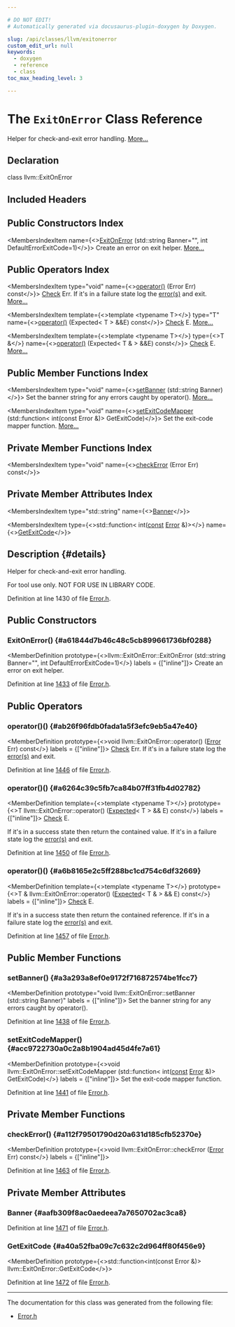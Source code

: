 ```yaml
---

# DO NOT EDIT!
# Automatically generated via docusaurus-plugin-doxygen by Doxygen.

slug: /api/classes/llvm/exitonerror
custom_edit_url: null
keywords:
  - doxygen
  - reference
  - class
toc_max_heading_level: 3

---
```





# The `ExitOnError` Class Reference

<DoxygenPage pluginConfig={pluginConfig}>

Helper for check-and-exit error handling. <a href="#details">More...</a>

## Declaration

<CodeBlock>class llvm::ExitOnError</CodeBlock>

## Included Headers

<IncludesList>
<IncludesListItem
  filePath="llvm/Support/Error.h"
  permalink="/docs/api/files/include/include/llvm/include/llvm/support/error-h"
  isLocal="true" />
</IncludesList>

## Public Constructors Index

<MembersIndex>

<MembersIndexItem
  name={<><a href="#a61844d7b46c48c5cb899661736bf0288">ExitOnError</a> (std::string Banner=&quot;&quot;, int DefaultErrorExitCode=1)</>}>
Create an error on exit helper. <a href="#a61844d7b46c48c5cb899661736bf0288">More...</a>
</MembersIndexItem>

</MembersIndex>

## Public Operators Index

<MembersIndex>

<MembersIndexItem
  type="void"
  name={<><a href="#ab26f96fdb0fada1a5f3efc9eb5a47e40">operator()</a> (Error Err) const</>}>
<a href="/docs/api/namespaces/llvm/check">Check</a> Err. If it&#39;s in a failure state log the <a href="/docs/api/files/lib/lib/debuginfo/lib/debuginfo/codeview/symbolrecordmapping-cpp/#a9cdf893c7d17e47fa1ed8bebf92a5da4">error(s)</a> and exit. <a href="#ab26f96fdb0fada1a5f3efc9eb5a47e40">More...</a>
</MembersIndexItem>

<MembersIndexItem
  template={<>template &lt;typename T&gt;</>}
  type="T"
  name={<><a href="#a6264c39c5fb7ca84b07ff31fb4d02782">operator()</a> (Expected&lt; T &gt; &amp;&amp;E) const</>}>
<a href="/docs/api/namespaces/llvm/check">Check</a> E. <a href="#a6264c39c5fb7ca84b07ff31fb4d02782">More...</a>
</MembersIndexItem>

<MembersIndexItem
  template={<>template &lt;typename T&gt;</>}
  type={<>T &amp;</>}
  name={<><a href="#a6b8165e2c5ff288bc1cd754c6df32669">operator()</a> (Expected&lt; T &amp; &gt; &amp;&amp;E) const</>}>
<a href="/docs/api/namespaces/llvm/check">Check</a> E. <a href="#a6b8165e2c5ff288bc1cd754c6df32669">More...</a>
</MembersIndexItem>

</MembersIndex>

## Public Member Functions Index

<MembersIndex>

<MembersIndexItem
  type="void"
  name={<><a href="#a3a293a8ef0e9172f716872574be1fcc7">setBanner</a> (std::string Banner)</>}>
Set the banner string for any errors caught by operator(). <a href="#a3a293a8ef0e9172f716872574be1fcc7">More...</a>
</MembersIndexItem>

<MembersIndexItem
  type="void"
  name={<><a href="#acc9722730a0c2a8b1904ad45d4fe7a61">setExitCodeMapper</a> (std::function&lt; int(const Error &amp;)&gt; GetExitCode)</>}>
Set the exit-code mapper function. <a href="#acc9722730a0c2a8b1904ad45d4fe7a61">More...</a>
</MembersIndexItem>

</MembersIndex>

## Private Member Functions Index

<MembersIndex>

<MembersIndexItem
  type="void"
  name={<><a href="#a112f79501790d20a631d185cfb52370e">checkError</a> (Error Err) const</>}>
</MembersIndexItem>

</MembersIndex>

## Private Member Attributes Index

<MembersIndex>

<MembersIndexItem
  type="std::string"
  name={<><a href="#aafb309f8ac0aedeea7a7650702ac3ca8">Banner</a></>}>
</MembersIndexItem>

<MembersIndexItem
  type={<>std::function&lt; int(<a href="/docs/api/files/lib/lib/target/lib/target/aarch64/aarch64promoteconstant-cpp/#a90f8350fecae261c25be85d38b451bff">const</a> <a href="/docs/api/classes/llvm/error">Error</a> &amp;)&gt;</>}
  name={<><a href="#a40a52fba09c7c632c2d964ff80f456e9">GetExitCode</a></>}>
</MembersIndexItem>

</MembersIndex>

## Description {#details}

Helper for check-and-exit error handling.

For tool use only. NOT FOR USE IN LIBRARY CODE.

Definition at line 1430 of file <a href="/docs/api/files/include/include/llvm/include/llvm/support/error-h">Error.h</a>.

<SectionDefinition>

## Public Constructors

### ExitOnError() {#a61844d7b46c48c5cb899661736bf0288}

<MemberDefinition
  prototype={<>llvm::ExitOnError::ExitOnError (std::string Banner=&quot;&quot;, int DefaultErrorExitCode=1)</>}
  labels = {["inline"]}>
Create an error on exit helper.

Definition at line <a href="/docs/api/files/include/include/llvm/include/llvm/support/error-h/#l01433">1433</a> of file <a href="/docs/api/files/include/include/llvm/include/llvm/support/error-h">Error.h</a>.
</MemberDefinition>

</SectionDefinition>

<SectionDefinition>

## Public Operators

### operator()() {#ab26f96fdb0fada1a5f3efc9eb5a47e40}

<MemberDefinition
  prototype={<>void llvm::ExitOnError::operator() (<a href="/docs/api/classes/llvm/error">Error</a> Err) const</>}
  labels = {["inline"]}>
<a href="/docs/api/namespaces/llvm/check">Check</a> Err. If it&#39;s in a failure state log the <a href="/docs/api/files/lib/lib/debuginfo/lib/debuginfo/codeview/symbolrecordmapping-cpp/#a9cdf893c7d17e47fa1ed8bebf92a5da4">error(s)</a> and exit.

Definition at line <a href="/docs/api/files/include/include/llvm/include/llvm/support/error-h/#l01446">1446</a> of file <a href="/docs/api/files/include/include/llvm/include/llvm/support/error-h">Error.h</a>.
</MemberDefinition>

### operator()() {#a6264c39c5fb7ca84b07ff31fb4d02782}

<MemberDefinition
  template={<>template &lt;typename T&gt;</>}
  prototype={<>T llvm::ExitOnError::operator() (<a href="/docs/api/classes/llvm/expected">Expected</a>&lt; T &gt; &amp;&amp; E) const</>}
  labels = {["inline"]}>
<a href="/docs/api/namespaces/llvm/check">Check</a> E.

If it&#39;s in a success state then return the contained value. If it&#39;s in a failure state log the <a href="/docs/api/files/lib/lib/debuginfo/lib/debuginfo/codeview/symbolrecordmapping-cpp/#a9cdf893c7d17e47fa1ed8bebf92a5da4">error(s)</a> and exit.

Definition at line <a href="/docs/api/files/include/include/llvm/include/llvm/support/error-h/#l01450">1450</a> of file <a href="/docs/api/files/include/include/llvm/include/llvm/support/error-h">Error.h</a>.
</MemberDefinition>

### operator()() {#a6b8165e2c5ff288bc1cd754c6df32669}

<MemberDefinition
  template={<>template &lt;typename T&gt;</>}
  prototype={<>T &amp; llvm::ExitOnError::operator() (<a href="/docs/api/classes/llvm/expected">Expected</a>&lt; T &amp; &gt; &amp;&amp; E) const</>}
  labels = {["inline"]}>
<a href="/docs/api/namespaces/llvm/check">Check</a> E.

If it&#39;s in a success state then return the contained reference. If it&#39;s in a failure state log the <a href="/docs/api/files/lib/lib/debuginfo/lib/debuginfo/codeview/symbolrecordmapping-cpp/#a9cdf893c7d17e47fa1ed8bebf92a5da4">error(s)</a> and exit.

Definition at line <a href="/docs/api/files/include/include/llvm/include/llvm/support/error-h/#l01457">1457</a> of file <a href="/docs/api/files/include/include/llvm/include/llvm/support/error-h">Error.h</a>.
</MemberDefinition>

</SectionDefinition>

<SectionDefinition>

## Public Member Functions

### setBanner() {#a3a293a8ef0e9172f716872574be1fcc7}

<MemberDefinition
  prototype="void llvm::ExitOnError::setBanner (std::string Banner)"
  labels = {["inline"]}>
Set the banner string for any errors caught by operator().

Definition at line <a href="/docs/api/files/include/include/llvm/include/llvm/support/error-h/#l01438">1438</a> of file <a href="/docs/api/files/include/include/llvm/include/llvm/support/error-h">Error.h</a>.
</MemberDefinition>

### setExitCodeMapper() {#acc9722730a0c2a8b1904ad45d4fe7a61}

<MemberDefinition
  prototype={<>void llvm::ExitOnError::setExitCodeMapper (std::function&lt; int(<a href="/docs/api/files/lib/lib/target/lib/target/aarch64/aarch64promoteconstant-cpp/#a90f8350fecae261c25be85d38b451bff">const</a> <a href="/docs/api/classes/llvm/error">Error</a> &amp;)&gt; GetExitCode)</>}
  labels = {["inline"]}>
Set the exit-code mapper function.

Definition at line <a href="/docs/api/files/include/include/llvm/include/llvm/support/error-h/#l01441">1441</a> of file <a href="/docs/api/files/include/include/llvm/include/llvm/support/error-h">Error.h</a>.
</MemberDefinition>

</SectionDefinition>

<SectionDefinition>

## Private Member Functions

### checkError() {#a112f79501790d20a631d185cfb52370e}

<MemberDefinition
  prototype={<>void llvm::ExitOnError::checkError (<a href="/docs/api/classes/llvm/error">Error</a> Err) const</>}
  labels = {["inline"]}>

Definition at line <a href="/docs/api/files/include/include/llvm/include/llvm/support/error-h/#l01463">1463</a> of file <a href="/docs/api/files/include/include/llvm/include/llvm/support/error-h">Error.h</a>.
</MemberDefinition>

</SectionDefinition>

<SectionDefinition>

## Private Member Attributes

### Banner {#aafb309f8ac0aedeea7a7650702ac3ca8}

<MemberDefinition
  prototype="std::string llvm::ExitOnError::Banner">

Definition at line <a href="/docs/api/files/include/include/llvm/include/llvm/support/error-h/#l01471">1471</a> of file <a href="/docs/api/files/include/include/llvm/include/llvm/support/error-h">Error.h</a>.
</MemberDefinition>

### GetExitCode {#a40a52fba09c7c632c2d964ff80f456e9}

<MemberDefinition
  prototype={<>std::function&lt;int(const Error &amp;)&gt; llvm::ExitOnError::GetExitCode</>}>

Definition at line <a href="/docs/api/files/include/include/llvm/include/llvm/support/error-h/#l01472">1472</a> of file <a href="/docs/api/files/include/include/llvm/include/llvm/support/error-h">Error.h</a>.
</MemberDefinition>

</SectionDefinition>

<hr/>

The documentation for this class was generated from the following file:

<ul>
<li><a href="/docs/api/files/include/include/llvm/include/llvm/support/error-h">Error.h</a></li>
</ul>

</DoxygenPage>
